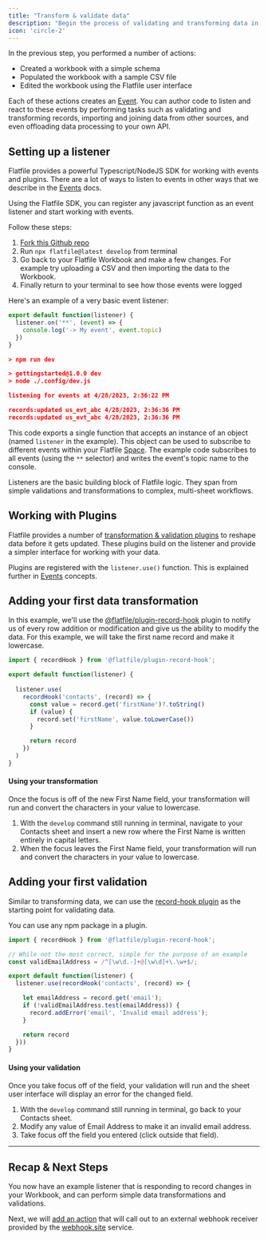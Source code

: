 ```yaml
---
title: "Transform & validate data"
description: "Begin the process of validating and transforming data in Flatfile by implementing a basic event handler."
icon: 'circle-2'
---
```


In the previous step, you performed a number of actions:

* Created a workbook with a simple schema
* Populated the workbook with a sample CSV file
* Edited the workbook using the Flatfile user interface

Each of these actions creates an <Tooltip tip="Anatomy of an Event...">[Event](../concepts/events)</Tooltip>. You can author code to listen and react to these events by performing tasks such as validating and transforming records, importing and joining data from other sources, and even offloading data processing to your own API.

## Setting up a listener

<Note>Flatfile provides a powerful Typescript/NodeJS SDK for working with events and plugins. There are a lot of ways to listen to events in other ways that we describe in the [Events](../concepts/events) docs.</Note>

Using the Flatfile SDK, you can register any javascript function as an event listener and start working with events.

Follow these steps:

1. [Fork this Github repo](https://github.com/FlatFilers/getting-started.git)
2. Run `npx flatfile@latest develop` from terminal
3. Go back to your Flatfile Workbook and make a few changes. For example try uploading a CSV and then importing the data to the Workbook.
4. Finally return to your terminal to see how those events were logged

Here's an example of a very basic event listener:

```js index.js
export default function(listener) {
  listener.on('**', (event) => {
    console.log('-> My event', event.topic)
  })
}
```

``` json Console
> npm run dev

> gettingstarted@1.0.0 dev
> node ./.config/dev.js

listening for events at 4/28/2023, 2:36:22 PM

records:updated us_evt_abc 4/28/2023, 2:36:36 PM
records:updated us_evt_abc 4/28/2023, 2:36:36 PM
```

This code exports a single function that accepts an instance of an object (named `listener` in the example). This object can be used to subscribe to different events within your Flatfile <Tooltip tip="A micro-application...">[Space](../concepts/spaces)</Tooltip>. The example code subscribes to all events (using the `**` selector) and writes the event's topic name to the console.

Listeners are the basic building block of Flatfile logic. They span from simple validations and transformations to complex, multi-sheet workflows.

## Working with Plugins

Flatfile provides a number of [transformation & validation plugins](https://flatfile.com/plugins) to reshape data before it gets updated. These plugins build on the listener and provide a simpler interface for working with your data. 

<Tip>Plugins are registered with the `listener.use()` function. This is explained further in [Events](../concepts/events) concepts.</Tip>

## Adding your first data transformation

In this example, we'll use the [@flatfile/plugin-record-hook](https://www.npmjs.com/package/@flatfile/plugin-record-hook) plugin to notify us of every row addition or modification and give us the ability to modify the data. For this example, we will take the first name record and make it lowercase.

```js index.js
import { recordHook } from '@flatfile/plugin-record-hook';

export default function(listener) {
  
  listener.use(
    recordHook('contacts', (record) => {
      const value = record.get('firstName')?.toString()
      if (value) {
        record.set('firstName', value.toLowerCase())
      }

      return record
    })
  )
}
```

#### Using your transformation 

Once the focus is off of the new First Name field, your transformation will run and convert the characters in your value to lowercase.

1. With the `develop` command still running in terminal, navigate to your Contacts sheet and insert a new row where the First Name is written entirely in capital letters. 
2. When the focus leaves the First Name field, your transformation will run and convert the characters in your value to lowercase.


## Adding your first validation

Similar to transforming data, we can use the [record-hook plugin](https://www.npmjs.com/package/@flatfile/plugin-record-hook) as the starting point for validating data.

<Tip>
You can use any npm package in a plugin.
</Tip>

```js index.js
import { recordHook } from '@flatfile/plugin-record-hook';

// While not the most correct, simple for the purpose of an example
const validEmailAddress = /^[\w\d.-]+@[\w\d]+\.\w+$/;

export default function(listener) {
  listener.use(recordHook('contacts', (record) => {

    let emailAddress = record.get('email');
    if (!validEmailAddress.test(emailAddress)) {
      record.addError('email', 'Invalid email address');
    }

    return record
  }))
}
```

#### Using your validation 

Once you take focus off of the field, your validation will run and the sheet user interface will display an error for the changed field.

1. With the `develop` command still running in terminal, go back to your Contacts sheet.
2. Modify any value of Email Address to make it an invalid email address. 
3. Take focus off the field you entered (click outside that field). 


---

## Recap & Next Steps

You now have an example listener that is responding to record changes in your Workbook, and can perform simple data transformations and validations.

Next, we will [add an action](submit-action) that will call out to an external webhook receiver provided by the [webhook.site](https://webhook.site) service.

